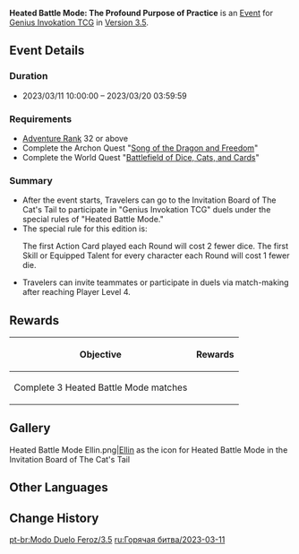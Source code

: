 {{Event
|name              = Heated Battle Mode: The Profound Purpose of Practice
|image             = Heated Battle Mode The Profound Purpose of Practice.png
|type              = In-Game
|group             = Heated Battle Mode
|time_known        = yes
|time_start        = 2023-03-11 10:00:00
|time_end          = 2023-03-20 03:59:59
|link              = https://www.hoyolab.com/article/16887142
}}
'''Heated Battle Mode: The Profound Purpose of Practice''' is an [[Event]] for [[Genius Invokation TCG]] in [[Version 3.5]].

==Event Details==
===Duration===
* 2023/03/11 10:00:00 – 2023/03/20 03:59:59

===Requirements===
* [[Adventure Rank]] 32 or above
* Complete the Archon Quest "[[Song of the Dragon and Freedom]]"
* Complete the World Quest "[[Battlefield of Dice, Cats, and Cards]]"

===Summary===
* After the event starts, Travelers can go to the Invitation Board of The Cat's Tail to participate in "Genius Invokation TCG" duels under the special rules of "Heated Battle Mode."
* The special rule for this edition is: <section begin="special_rule" />The first Action Card played each Round will cost 2 fewer dice. The first Skill or Equipped Talent for every character each Round will cost 1 fewer die.<section end="special_rule" />
* Travelers can invite teammates or participate in duels via match-making after reaching Player Level 4.

==Rewards==
{|class="article-table"
!Objective
!Rewards
|-
|Complete 3 Heated Battle Mode matches
|{{Card|Lucky Coin|1,500}}
|}

==Gallery==
<gallery>
Heated Battle Mode Ellin.png|[[Ellin]] as the icon for Heated Battle Mode in the Invitation Board of The Cat's Tail
</gallery>

==Other Languages==
{{Other Languages
|en      = The Profound Purpose of Practice
|zhs     = 修炼的奥义
|zhs_rm  = Xiūliàn de Àoyì
|zht     = 修煉的奧義
|zht_rm  = Xiūliàn de Àoyì
|zh_tl   = The Inner Secrets of Ascetic Practice
|ja      = 修行の奥義
|ja_rm   = Shugyou no Ougi
|ja_tl   = The Inner Secrets of Ascetic Practice
|ko      = 수련의 오의
|ko_rm   = Suryeon-ui Oui
|ko_tl   = The Secrets of Training
|es      = Entrenamiento trascendental
|es_tl   = Transcendental Training
|fr      = Finalité de l'entraînement
|fr_tl   = Purpose of Training
|ru      = Секрет совершенствования
|ru_tl   = Secret of Improvement
|th      = ความหมายอันลึกซึ้งของการฝึกฝน
|th_rm   = 
|th_tl   = 
|vi      = Tuyệt Kỹ Tu Luyện
|vi_tl   = 
|de      = Die tiefe Bedeutung des Trainings
|de_tl   = The Profound Meaning of Training
|id      = Makna Latihan
|id_tl   = The Meaning of Training
|pt      = Técnica Secreta do Ascetismo
|pt_tl   = 
|tr      = Pratik Yapmanın Temel Amacı
|tr_tl   = 
|it      = Mistero ascetico
|it_tl   = 
}}

==Change History==
{{Change History|3.5}}

[[pt-br:Modo Duelo Feroz/3.5]]
[[ru:Горячая битва/2023-03-11]]